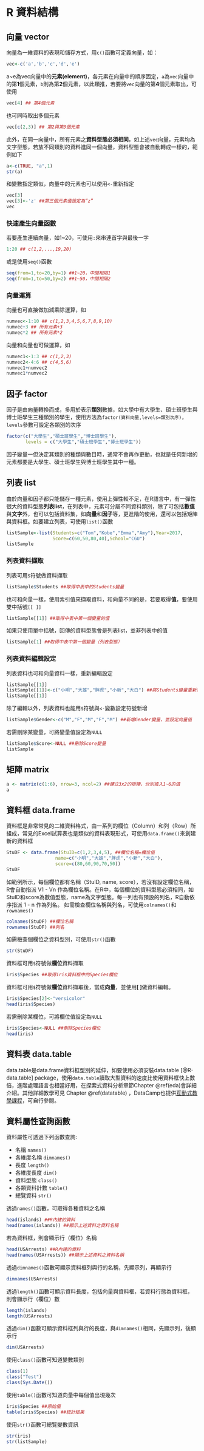 # R 資料結構 {#RDataStructure}

## 向量 vector
向量為一維資料的表現和儲存方式，用`c()`函數可定義向量，如：
```r
vec<-c('a','b','c','d','e')
```
a~e為vec向量中的**元素(element)**，各元素在向量中的順序固定，`a`為`vec`向量中的第**1**個元素，`b`則為第**2**個元素，以此類推，若要將`vec`向量的第**4**個元素取出，可使用
```r
vec[4] ## 第4個元素
```
也可同時取出多個元素
```r
vec[c(2,3)] ## 第2與第3個元素
```

此外，在同一向量中，所有元素之**資料型態必須相同**，如上述`vec`向量，元素均為文字型態，若放不同類別的資料進同一個向量，資料型態會被自動轉成一樣的，範例如下
```r
a<-c(TRUE, "a",1)
str(a)
```

和變數指定類似，向量中的元素也可以使用`<-`重新指定
```r
vec[3]
vec[3]<-'z' ##第三個元素值設定為“z”
vec
```
### 快速產生向量函數
若要產生連續向量，如1~20，可使用`:`來串連首字與最後一字
```r
1:20 ## c(1,2,...,19,20)
```
或是使用`seq()`函數

```r
seq(from=1,to=20,by=1) ##1~20，中間相隔1
seq(from=1,to=50,by=2) ##1~50，中間相隔2
```

### 向量運算
向量也可直接做加減乘除運算，如
```r
numvec<-1:10 ## c(1,2,3,4,5,6,7,8,9,10)
numvec+3 ## 所有元素+3
numvec*2 ## 所有元素*2
```
向量和向量也可做運算，如
```r
numvec1<-1:3 ## c(1,2,3)
numvec2<-4:6 ## c(4,5,6)
numvec1+numvec2
numvec1*numvec2
```

## 因子 factor
因子是由向量轉換而成，多用於表示**類別**數據，如大學中有大學生、碩士班學生與博士班學生三種類別的學生，使用方法為`factor(資料向量,levels=類別次序)`，`levels`參數可設定各類別的次序
```r
factor(c("大學生","碩士班學生","博士班學生"),
       levels = c("大學生","碩士班學生","博士班學生"))
```
因子變量一但決定其類別的種類與數目時，通常不會再作更動，也就是任何新增的元素都要是大學生、碩士班學生與博士班學生其中一種。


## 列表 list
由於向量和因子都只能儲存一種元素，使用上彈性較不足，在R語言中，有一彈性很大的資料型態**列表list**，在列表中，元素可分屬不同資料類別，除了可包括**數值**與**文字**外，也可以包括資料集，如**向量**和**因子**等，更進階的使用，還可以包括矩陣與資料框。如要建立列表，可使用`list()`函數
```r
listSample<-list(Students=c("Tom","Kobe","Emma","Amy"),Year=2017,
                 Score=c(60,50,80,40),School="CGU")
listSample
```

### 列表資料擷取
列表可用`$`符號做資料擷取
```r
listSample$Students ##取得中表中的Students變量
```
也可和向量一樣，使用索引值來擷取資料，和向量不同的是，若要取得**值**，要使用雙中括號`[[ ]]`
```r
listSample[[1]] ##取得中表中第一個變量的值
```
如果只使用單中括號，回傳的資料型態會是列表list，並非列表中的值
```r
listSample[1] ##取得中表中第一個變量（列表型態）
```


### 列表資料編輯設定
列表資料也可和向量資料一樣，重新編輯設定
```r
listSample[[1]] 
listSample[[1]]<-c("小明","大雄","胖虎","小新","大白") ##將Students變量重新設定
listSample[[1]] 
```

除了編輯以外，列表資料也能用`$`符號與`<-`變數設定符號新增
```r
listSample$Gender<-c("M","F","M","F","M") ##新增Gender變量，並設定向量值
```

若需刪除某變量，可將變量值設定為`NULL`
```r
listSample$Score<-NULL ##刪除Score變量
listSample
```


## 矩陣 matrix
```r
a <- matrix(c(1:6), nrow=3, ncol=2) ##建立3x2的矩陣，分別填入1~6的值
a
```

## 資料框 data.frame
資料框是非常常見的二維資料格式，由一系列的欄位（Column）和列（Row）所組成，常見的Excel試算表也是類似的資料表現形式，可使用`data.frame()`來創建新的資料框
```r
StuDF <- data.frame(StuID=c(1,2,3,4,5), ##欄位名稱=欄位值
                  name=c("小明","大雄","胖虎","小新","大白"),
                  score=c(80,60,90,70,50))
StuDF 
```
如範例所示，每個欄位都有名稱（StuID, name, score），若沒有設定欄位名稱，R會自動指派 V1 - Vn 作為欄位名稱。在R中，每個欄位的資料型態必須相同，如StuID和score為數值型態，name為文字型態。每一列也有預設的列名，R自動依序指派 1 - n 作為列名。
如需檢查欄位名稱與列名，可使用`colnames()`和`rownames()`

```r
colnames(StuDF) ##欄位名稱
rownames(StuDF) ##列名
```

如需檢查個欄位之資料型別，可使用`str()`函數
```r
str(StuDF) 
```


資料框可用`$`符號做**欄位**資料擷取
```r
iris$Species ##取得iris資料框中的Species欄位
```

資料框可用`$`符號做**欄位**資料擷取後，當成**向量**，並使用**[ ]**做資料編輯。
```r
iris$Species[2]<-"versicolor"
head(iris$Species)
```

若需刪除某欄位，可將欄位值設定為`NULL`
```r
iris$Species<-NULL ##刪除Species欄位
head(iris)
```


## 資料表 data.table
data.table是data.frame資料框型別的延伸，如要使用必須安裝data.table [@R-data.table] package，使用`data.table`讀取大型資料的速度比使用資料框快上數倍，進階處理語言也相當好用，在探索式資料分析章節Chapter \@ref(eda)會詳細介紹。其他詳細教學可見 Chapter \@ref(datatable) ，DataCamp也提供[互動式教學課程](https://www.datacamp.com/courses/data-table-data-manipulation-r-tutorial){target="_blank"}，可自行參閱。

## 資料屬性查詢函數
資料屬性可透過下列函數查詢:

- 名稱 `names()`
- 各維度名稱 `dimnames()`
- 長度 `length()`
- 各維度長度 `dim()`
- 資料型態 `class()`
- 各類資料計數 `table()`
- 總覽資料 `str()`

透過`names()`函數，可取得各種資料之名稱
```r
head(islands) ##R內建的資料
head(names(islands)) ##顯示上述資料之資料名稱
```
若為資料框，則會顯示行（欄位）名稱
```r
head(USArrests) ##R內建的資料
head(names(USArrests)) ##顯示上述資料之資料名稱
```
透過`dimnames()`函數可顯示資料框列與行的名稱，先顯示列，再顯示行
```r
dimnames(USArrests) 
```
透過`length()`函數可顯示資料長度，包括向量與資料框，若資料行態為資料框，則會顯示行（欄位）數
```r
length(islands) 
length(USArrests) 
```
透過`dim()`函數可顯示資料框列與行的長度，與`dimnames()`相同，先顯示列，後顯示行
```r
dim(USArrests) 
```
使用`class()`函數可知道變數類別
```r
class(1)
class("Test")
class(Sys.Date())
```

使用`table()`函數可知道向量中每個值出現幾次
```r
iris$Species ##原始值
table(iris$Species) ##統計結果
```
使用`str()`函數可總覽變數資訊
```r
str(iris)
str(listSample)
```

